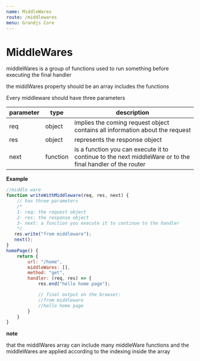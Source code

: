 ```yaml
---
name: MiddleWares
route: /middlewares
menu: Grandjs Core
---
```




# MiddleWares
middleWares is a group of functions used to run something before executing the final handler

the middWares property should be an array includes the functions

Every middleware should have three parameters

| parameter  | type  | description  |
|---|---|---|
| req  | object  | implies the coming request object contains all information about the request  |
|res   | object  | represents the response object  |
| next  | function  | is a function you can execute it to continue to the next middleWare or to the final handler of the router  |

**Example**

```javascript
//middle ware
function writeWithMiddleware(req, res, next) {
    // has three parameters
    /*
    1- req: the request object
    2- res: the response object
    3- next: a function you execute it to continue to the handler
    */
   res.write("from middleware");
   next();
}
homePage() {
    return {
        url: "/home",
        middleWares: [],
        method: "get",
        handler: (req, res) => {
            res.end("hello home page");

            // final output on the browser:
            //from middleware
            //hello home page
        }
    }
}
```

**note**

that the middlWares array can include many middleWare functions and the middleWares are applied according to the indexing inside the array